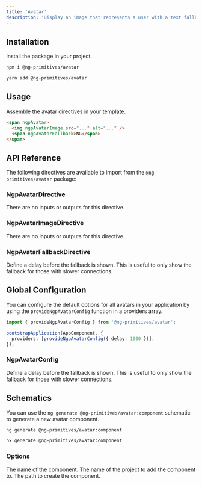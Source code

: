 ```yaml
---
title: 'Avatar'
description: 'Display an image that represents a user with a text fallback.'
---
```


## Installation

Install the package in your project.

<CodeGroup>

```bash npm
npm i @ng-primitives/avatar
```

```bash yarn
yarn add @ng-primitives/avatar
```

</CodeGroup>

## Usage

Assemble the avatar directives in your template.

```html
<span ngpAvatar>
  <img ngpAvatarImage src="..." alt="..." />
  <span ngpAvatarFallback>NG</span>
</span>
```

## API Reference

The following directives are available to import from the `@ng-primitives/avatar` package:

### NgpAvatarDirective

There are no inputs or outputs for this directive.

### NgpAvatarImageDirective

There are no inputs or outputs for this directive.

### NgpAvatarFallbackDirective

<ResponseField name="ngpAvatarFallbackDelay" type="number" default="0">
  Define a delay before the fallback is shown. This is useful to only show the fallback for those
  with slower connections.
</ResponseField>

## Global Configuration

You can configure the default options for all avatars in your application by using the `provideNgpAvatarConfig` function in a providers array.

```ts
import { provideNgpAvatarConfig } from '@ng-primitives/avatar';

bootstrapApplication(AppComponent, {
  providers: [provideNgpAvatarConfig({ delay: 1000 })],
});
```

### NgpAvatarConfig

<ResponseField name="delay" type="number">
  Define a delay before the fallback is shown. This is useful to only show the fallback for those
  with slower connections.
</ResponseField>

## Schematics

You can use the `ng generate @ng-primitives/avatar:component` schematic to generate a new avatar component.

<CodeGroup>

```bash Angular CLI
ng generate @ng-primitives/avatar:component
```

```bash Nx
nx generate @ng-primitives/avatar:component
```

</CodeGroup>

### Options

<ResponseField name="name" type="string">
  The name of the component.
</ResponseField>

<ResponseField name="project" type="string">
  The name of the project to add the component to.
</ResponseField>

<ResponseField name="path" type="string">
  The path to create the component.
</ResponseField>
